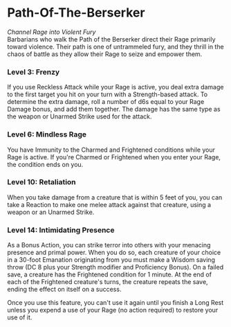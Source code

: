 # Path-Of-The-Berserker

_Channel Rage into Violent Fury_  
Barbarians who walk the Path of the Berserker direct their Rage primarily toward violence. Their path is one of untrammeled fury, and they thrill in the chaos of battle as they allow their Rage to seize and empower them.

### Level 3: Frenzy

If you use Reckless Attack while your Rage is active, you deal extra damage to the first target you hit on your turn with a Strength-based attack. To determine the extra damage, roll a number of d6s equal to your Rage Damage bonus, and add them together. The damage has the same type as the weapon or Unarmed Strike used for the attack.

### Level 6: Mindless Rage

You have Immunity to the Charmed and Frightened conditions while your Rage is active. If you're Charmed or Frightened when you enter your Rage, the condition ends on you.

### Level 10: Retaliation

When you take damage from a creature that is within 5 feet of you, you can take a Reaction to make one melee attack against that creature, using a weapon or an Unarmed Strike.

### Level 14: Intimidating Presence

As a Bonus Action, you can strike terror into others with your menacing presence and primal power. When you do so, each creature of your choice in a 30-foot Emanation originating from you must make a Wisdom saving throw (DC 8 plus your Strength modifier and Proficiency Bonus). On a failed save, a creature has the Frightened condition for 1 minute. At the end of each of the Frightened creature's turns, the creature repeats the save, ending the effect on itself on a success.

Once you use this feature, you can't use it again until you finish a Long Rest unless you expend a use of your Rage (no action required) to restore your use of it.
